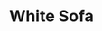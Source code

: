 ---
title: "White Sofa"
meta_title: "White Sofa craft"
description: "Craft de White Sofa"
rank: "s"
draft: false
name: "White Sofa"
recipe_img: "https://wiki.pokexgames.com/images/3/32/White_Sofa_RankS.png"
level: 105
craft_time: 14400
result: 1
value_npc: 1
ingredients:
  - name: "Drawing Clipboards"
    quantity: 15
    item_img: "https://wiki.pokexgames.com/images/3/36/Drawing_Clipboard.png"
    value_npc: 1
  - name: "Mount Horn"
    quantity: 1
    item_img: "https://wiki.pokexgames.com/images/3/34/Mount_Horn.png"
    value_npc: 1
  - name: "White Hair"
    quantity: 6
    item_img: "https://wiki.pokexgames.com/images/f/f7/White_Hair.png"
    value_npc: 1
  - name: "Elefish Fin"
    quantity: 6
    item_img: "https://wiki.pokexgames.com/images/1/1f/Elefish_Fin.png"
    value_npc: 1
---